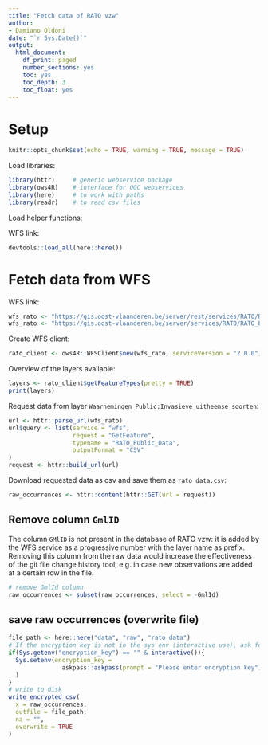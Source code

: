 ```yaml
---
title: "Fetch data of RATO vzw"
author:
- Damiano Oldoni
date: "`r Sys.Date()`"
output:
  html_document:
    df_print: paged
    number_sections: yes
    toc: yes
    toc_depth: 3
    toc_float: yes
---
```


# Setup 

```r
knitr::opts_chunk$set(echo = TRUE, warning = TRUE, message = TRUE)
```

Load libraries:

```r
library(httr)     # generic webservice package
library(ows4R)    # interface for OGC webservices
library(here)     # to work with paths
library(readr)    # to read csv files
```
Load helper functions: 


WFS link:
```r
devtools::load_all(here::here())
```
# Fetch data from WFS

WFS link:

```r
wfs_rato <- "https://gis.oost-vlaanderen.be/server/rest/services/RATO/RATO_Public_Data/MapServer/WFSServer"
wfs_rato <- "https://gis.oost-vlaanderen.be/server/services/RATO/RATO_Public_Data/MapServer/WFSServer"
```

Create WFS client:

```r
rato_client <- ows4R::WFSClient$new(wfs_rato, serviceVersion = "2.0.0")
```

Overview of the layers available:

```r
layers <- rato_client$getFeatureTypes(pretty = TRUE)
print(layers)
```

Request data from layer `Waarnemingen_Public:Invasieve_uitheemse_soorten`:

```r
url <- httr::parse_url(wfs_rato)
url$query <- list(service = "wfs",
                  request = "GetFeature",
                  typename = "RATO_Public_Data",
                  outputFormat = "CSV"
)
request <- httr::build_url(url)
```

Download requested data as csv and save them  as `rato_data.csv`:

```r
raw_occurrences <- httr::content(httr::GET(url = request))
```

## Remove column `GmlID`

The column `GMlID` is not present in the database of RATO vzw: it is added by the WFS service as a progressive number with the layer name as prefix. Removing this column from the raw data would increase the effectiveness of the git file change history tool, e.g. in case new observations are added at a certain row in the file.

```r
# remove GmlId column
raw_occurrences <- subset(raw_occurrences, select = -GmlId)
```
## save raw occurrences (overwrite file)
```r
file_path <- here::here("data", "raw", "rato_data")
# If the encryption key is not in the sys env (interactive use), ask for one
if(Sys.getenv("encryption_key") == "" & interactive()){
  Sys.setenv(encryption_key = 
               askpass::askpass(prompt = "Please enter encryption key")
  )
}
# write to disk
write_encrypted_csv(
  x = raw_occurrences,
  outfile = file_path,
  na = "",
  overwrite = TRUE
)
```
